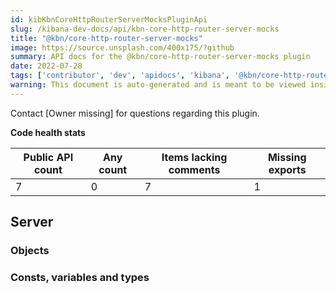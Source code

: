 ```yaml
---
id: kibKbnCoreHttpRouterServerMocksPluginApi
slug: /kibana-dev-docs/api/kbn-core-http-router-server-mocks
title: "@kbn/core-http-router-server-mocks"
image: https://source.unsplash.com/400x175/?github
summary: API docs for the @kbn/core-http-router-server-mocks plugin
date: 2022-07-28
tags: ['contributor', 'dev', 'apidocs', 'kibana', '@kbn/core-http-router-server-mocks']
warning: This document is auto-generated and is meant to be viewed inside our experimental, new docs system. Reach out in #docs-engineering for more info.
---
```




Contact [Owner missing] for questions regarding this plugin.

**Code health stats**

| Public API count  | Any count | Items lacking comments | Missing exports |
|-------------------|-----------|------------------------|-----------------|
| 7 | 0 | 7 | 1 |

## Server

### Objects
<DocDefinitionList data={kbnCoreHttpRouterServerMocksObj.server.objects}/>

### Consts, variables and types
<DocDefinitionList data={kbnCoreHttpRouterServerMocksObj.server.misc}/>

